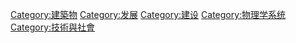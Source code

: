 {{Catmore}}
{{Commonscat|Infrastructure}}

[[Category:建築物‎|Category:建築物‎]]
[[Category:发展|Category:发展]]
[[Category:建设|Category:建设]]
[[Category:物理学系统|Category:物理学系统]]
[[Category:技術與社會|Category:技術與社會]]